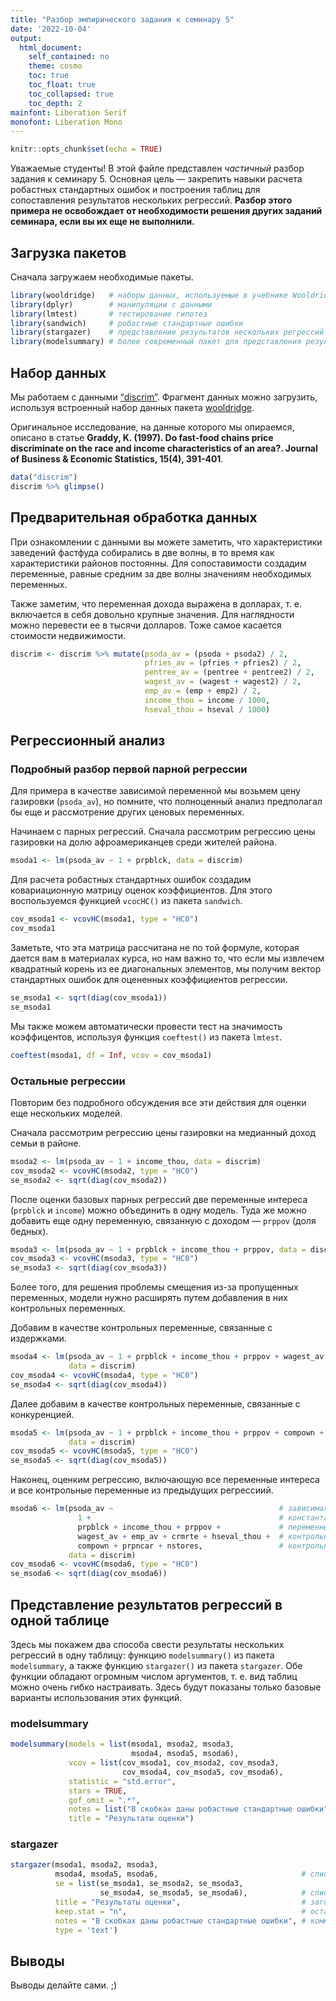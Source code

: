```yaml
---
title: "Разбор эмпирического задания к семинару 5"
date: '2022-10-04'
output:  
  html_document:  
    self_contained: no  
    theme: cosmo
    toc: true
    toc_float: true
    toc_collapsed: true
    toc_depth: 2
mainfont: Liberation Serif
monofont: Liberation Mono
---
```


```r
knitr::opts_chunk$set(echo = TRUE)
```


Уважаемые студенты! В этой файле представлен *частичный* разбор задания к семинару 5. Основная цель --- закрепить навыки расчета робастных стандартных ошибок и построения таблиц для сопоставления результатов нескольких регрессий. **Разбор этого примера не освобождает от необходимости решения других заданий семинара, если вы их еще не выполнили.**

## Загрузка пакетов

Сначала загружаем необходимые пакеты.

```r
library(wooldridge)   # наборы данных, используемые в учебнике Wooldridge
library(dplyr)        # манипуляции с данными
library(lmtest)       # тестирование гипотез
library(sandwich)     # робастные стандартные ошибки
library(stargazer)    # представление результатов нескольких регрессий в одной таблице
library(modelsummary) # более современный пакет для представления результатов регрессий
```


## Набор данных

Мы работаем с данными ["discrim"](https://www.rdocumentation.org/packages/wooldridge/versions/1.4-2/topics/discrim). Фрагмент данных можно загрузить, используя встроенный набор данных пакета [wooldridge](https://www.rdocumentation.org/packages/wooldridge/versions/1.4-2).

Оригинальное исследование, на данные которого мы опираемся, описано в статье **Graddy, K. (1997). Do fast-food chains price discriminate on the race and income characteristics of an area?. Journal of Business & Economic Statistics, 15(4), 391-401**.

```r
data("discrim")
discrim %>% glimpse()
```


## Предварительная обработка данных

При ознакомлении с данными вы можете заметить, что характеристики заведений фастфуда собирались в две волны, в то время как характеристики районов постоянны. Для сопоставимости создадим переменные, равные средним за две волны значениям необходимых переменных. 

Также заметим, что переменная дохода выражена в долларах, т. е. включается в себя довольно крупные значения. Для наглядности можно перевести ее в тысячи долларов. Тоже самое касается стоимости недвижимости. 

```r
discrim <- discrim %>% mutate(psoda_av = (psoda + psoda2) / 2,
                              pfries_av = (pfries + pfries2) / 2,
                              pentree_av = (pentree + pentree2) / 2,
                              wagest_av = (wagest + wagest2) / 2,
                              emp_av = (emp + emp2) / 2,
                              income_thou = income / 1000,
                              hseval_thou = hseval / 1000)
```


## Регрессионный анализ

### Подробный разбор первой парной регрессии

Для примера в качестве зависимой переменной мы возьмем цену газировки (`psoda_av`), но помните, что полноценный анализ предполагал бы еще и рассмотрение других ценовых переменных. 

Начинаем с парных регрессий. Сначала рассмотрим регрессию цены газировки на долю афроамериканцев среди жителей района. 

```r
msoda1 <- lm(psoda_av ~ 1 + prpblck, data = discrim)
```

Для расчета робастных стандартных ошибок создадим ковариационную матрицу оценок коэффициентов. Для этого воспользуемся функцией `vcocHC()` из пакета `sandwich`. 

```r
cov_msoda1 <- vcovHC(msoda1, type = "HC0")
cov_msoda1
```

Заметьте, что эта матрица рассчитана не по той формуле, которая дается вам в материалах курса, но нам важно то, что если мы извлечем квадратный корень из ее диагональных элементов, мы получим вектор стандартных ошибок для оцененных коэффициентов регрессии.

```r
se_msoda1 <- sqrt(diag(cov_msoda1))
se_msoda1
```

Мы также можем автоматически провести тест на значимость коэффицентов, используя функция `coeftest()` из пакета `lmtest`. 

```r
coeftest(msoda1, df = Inf, vcov = cov_msoda1)
```


### Остальные регрессии

Повторим без подробного обсуждения все эти действия для оценки еще нескольких моделей.

Сначала рассмотрим регрессию цены газировки на медианный доход семьи в районе. 

```r
msoda2 <- lm(psoda_av ~ 1 + income_thou, data = discrim) 
cov_msoda2 <- vcovHC(msoda2, type = "HC0")
se_msoda2 <- sqrt(diag(cov_msoda2))
```

После оценки базовых парных регрессий две переменные интереса (`prpblck` и `income`) можно объединить в одну модель. Туда же можно добавить еще одну переменную, связанную с доходом --- `prppov` (доля бедных).

```r
msoda3 <- lm(psoda_av ~ 1 + prpblck + income_thou + prppov, data = discrim) 
cov_msoda3 <- vcovHC(msoda3, type = "HC0")
se_msoda3 <- sqrt(diag(cov_msoda3))
```

Более того, для решения проблемы смещения из-за пропущенных переменных, модели нужно расширять путем добавления в них контрольных переменных. 

Добавим в качестве контрольных переменные, связанные с издержками. 

```r
msoda4 <- lm(psoda_av ~ 1 + prpblck + income_thou + prppov + wagest_av + emp_av + crmrte + hseval_thou, 
             data = discrim) 
cov_msoda4 <- vcovHC(msoda4, type = "HC0")
se_msoda4 <- sqrt(diag(cov_msoda4))
```

Далее добавим в качестве контрольных переменные, связанные с конкуренцией. 

```r
msoda5 <- lm(psoda_av ~ 1 + prpblck + income_thou + prppov + compown + prpncar + nstores, 
             data = discrim) 
cov_msoda5 <- vcovHC(msoda5, type = "HC0")
se_msoda5 <- sqrt(diag(cov_msoda5))
```

Наконец, оценким регрессию, включающую все переменные интереса и все контрольные переменные из предыдущих регрессиий.

```r
msoda6 <- lm(psoda_av ~                                     # зависимая переменная
               1 +                                          # константа
               prpblck + income_thou + prppov +             # переменные интереса
               wagest_av + emp_av + crmrte + hseval_thou +  # контрольные переменные, связанные с издержками
               compown + prpncar + nstores,                 # контрольные переменные, связанные с конкуренцией
             data = discrim) 
cov_msoda6 <- vcovHC(msoda6, type = "HC0")
se_msoda6 <- sqrt(diag(cov_msoda6))
```


## Представление результатов регрессий в одной таблице

Здесь мы покажем два способа свести результаты нескольких регрессий в одну таблицу: функцию `modelsummary()` из пакета `modelsummary`, а также функцию `stargazer()` из пакета `stargazer`. Обе функции обладают огромным числом аргументов, т. е. вид таблиц можно очень гибко настраивать. Здесь будут показаны только базовые варианты использования этих функций. 

### modelsummary

```r
modelsummary(models = list(msoda1, msoda2, msoda3, 
                           msoda4, msoda5, msoda6),                       # список оцененных моделей
             vcov = list(cov_msoda1, cov_msoda2, cov_msoda3, 
                         cov_msoda4, cov_msoda5, cov_msoda6),             # список ковариционных матриц для расчета стандартных ошибок
             statistic = "std.error",                                     # выводить стандартные ошибки
             stars = TRUE,                                                # звездочки для уровня значимости
             gof_omit = ".*",                                             # не выводить никаких показателей качества моделей
             notes = list("В скобках даны робастные стандартные ошибки"), # комментарий по поводу расчета стандартных ошибок
             title = "Результаты оценки")                                 # заголовок таблицы
```


### stargazer

```r
stargazer(msoda1, msoda2, msoda3, 
          msoda4, msoda5, msoda6,                                # список оцененных моделей
          se = list(se_msoda1, se_msoda2, se_msoda3, 
                    se_msoda4, se_msoda5, se_msoda6),            # список векторов стандартных ошибок
          title = "Результаты оценки",                           # заголовок таблицы
          keep.stat = "n",                                       # оставить только число наблюдений для характеристики моделей
          notes = "В скобках даны робастные стандартные ошибки", # комментарий по поводу расчета стандартных ошибок
          type = 'text')
```


## Выводы

Выводы делайте сами. ;)